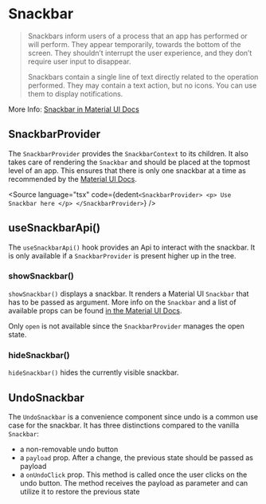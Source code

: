 

<Meta of={SnackbarStories} />

# Snackbar

> Snackbars inform users of a process that an app has performed or will perform. They appear temporarily, towards the bottom of the screen. They shouldn’t interrupt the user experience, and they don’t require user input to disappear.
>
> Snackbars contain a single line of text directly related to the operation performed. They may contain a text action, but no icons. You can use them to display notifications.

More Info: [Snackbar in Material UI Docs](https://mui.com/components/snackbars/)

## SnackbarProvider

The `SnackbarProvider` provides the `SnackbarContext` to its children.
It also takes care of rendering the `Snackbar` and should be placed at the topmost level of an app.
This ensures that there is only one snackbar at a time as recommended by the [Material UI Docs](https://mui.com/components/snackbars/).

<Source
    language="tsx"
    code={dedent`
    <SnackbarProvider>
        <p> Use Snackbar here </p>
    </SnackbarProvider>
  `}
/>

## useSnackbarApi()

The `useSnackbarApi()` hook provides an Api to interact with the snackbar.
It is only available if a `SnackbarProvider` is present higher up in the tree.

<Canvas of={SnackbarStories.UseSnackbarApi} />

### showSnackbar()

`showSnackbar()` displays a snackbar.
It renders a Material UI `Snackbar` that has to be passed as argument.
More info on the `Snackbar` and a list of available props can be found [in the Material UI Docs](https://mui.com/api/snackbar/).

Only `open` is not available since the `SnackbarProvider` manages the open state.

<Canvas of={SnackbarStories.ShowSnackbar} />

### hideSnackbar()

`hideSnackbar()` hides the currently visible snackbar.

<Canvas of={SnackbarStories.HideSnackbar} />

## UndoSnackbar

The `UndoSnackbar` is a convenience component since undo is a common use case for the snackbar.
It has three distinctions compared to the vanilla `Snackbar`:

- a non-removable undo button
- a `payload` prop. After a change, the previous state should be passed as payload
- a `onUndoClick` prop. This method is called once the user clicks on the undo button. The method receives the payload as parameter and can utilize it to restore the previous state

<Canvas of={SnackbarStories.Undo} />
